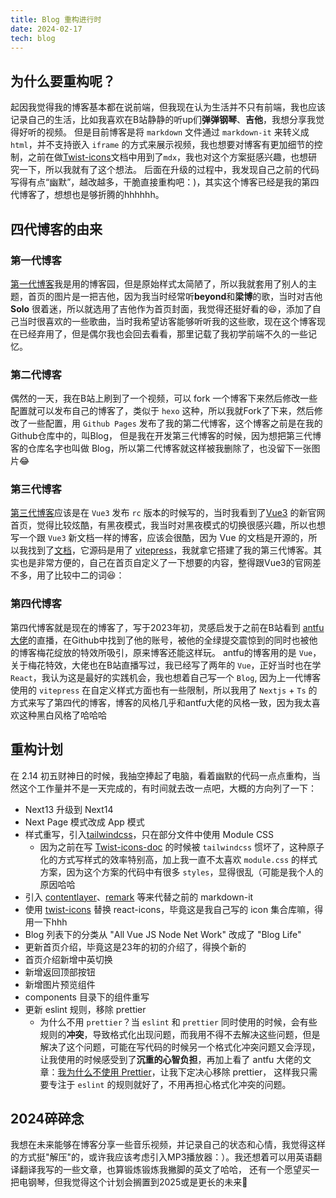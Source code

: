 ```yaml
---
title: Blog 重构进行时
date: 2024-02-17
tech: blog
---
```


## 为什么要重构呢？
  起因我觉得我的博客基本都在说前端，但我现在认为生活并不只有前端，我也应该记录自己的生活，比如我喜欢在B站静静的听up们**弹弹钢琴**、**吉他**，我想分享我觉得好听的视频。
  但是目前博客是将 `markdown` 文件通过 `markdown-it` 来转义成 `html`，并不支持嵌入 `iframe` 的方式来展示视频，我也想要对博客有更加细节的控制，之前在做[Twist-icons](https://twist-icons-docs.vercel.app/)文档中用到了`mdx`，我也对这个方案挺感兴趣，也想研究一下，所以我就有了这个想法。
  后面在升级的过程中，我发现自己之前的代码写得有点“幽默”，越改越多，干脆直接重构吧：)，其实这个博客已经是我的第四代博客了，想想也是够折腾的hhhhhh。

## 四代博客的由来
  ### 第一代博客
  [第一代博客](https://www.cnblogs.com/razzh)我是用的博客园，但是原始样式太简陋了，所以我就套用了别人的主题，首页的图片是一把吉他，因为我当时经常听**beyond**和**梁博**的歌，当时对吉他 **Solo** 很着迷，所以就选用了吉他作为首页封面，我觉得还挺好看的😆，添加了自己当时很喜欢的一些歌曲，当时我希望访客能够听听我的这些歌，现在这个博客现在已经弃用了，但是偶尔我也会回去看看，那里记载了我初学前端不久的一些记忆。
  <ImagePreview src='/img/blog1.png' />

  ### 第二代博客
  偶然的一天，我在B站上刷到了一个视频，可以 fork 一个博客下来然后修改一些配置就可以发布自己的博客了，类似于 `hexo` 这种，所以我就Fork了下来，然后修改了一些配置，用 `Github Pages` 发布了我的第二代博客，这个博客之前是在我的Github仓库中的，叫Blog，
  但是我在开发第三代博客的时候，因为想把第三代博客的仓库名字也叫做 Blog，所以第二代博客就这样被我删除了，也没留下一张图片😂

  ### 第三代博客
  [第三代博客](https://razzh7.github.io/blog/)应该是在 `Vue3` 发布 `rc` 版本的时候写的，当时我看到了[Vue3](https://cn.vuejs.org/) 的新官网首页，觉得比较炫酷，有黑夜模式，我当时对黑夜模式的切换很感兴趣，所以也想写一个跟 `Vue3` 
  新文档一样的博客，应该会很酷，因为 Vue 的文档是开源的，所以我找到了[文档](https://github.com/vuejs/docs)，它源码是用了 [vitepress](https://github.com/vuejs/vitepress)，我就拿它搭建了我的第三代博客。其实也是非常方便的，自己在首页自定义了一下想要的内容，整得跟Vue3的官网差不多，用了比较中二的词😆：
  <ImagePreview src='/img/blog3.png' />

  ### 第四代博客
  第四代博客就是现在的博客了，写于2023年初，灵感启发于之前在B站看到 [antfu 大佬](https://github.com/antfu)的直播，在Github中找到了他的账号，被他的全绿提交震惊到的同时也被他的博客梅花绽放的特效所吸引，原来博客还能这样玩。
  antfu的博客用的是 `Vue`，关于梅花特效，大佬也在B站直播写过，我已经写了两年的 `Vue`，正好当时也在学 `React`，我认为这是最好的实践机会，我也想着自己写一个 `Blog`, 
  因为上一代博客使用的 `vitepress` 在自定义样式方面也有一些限制，所以我用了 `Nextjs` + `Ts` 的方式来写了第四代的博客，博客的风格几乎和antfu大佬的风格一致，因为我太喜欢这种黑白风格了哈哈哈

## 重构计划
  在 2.14 初五财神日的时候，我抽空捧起了电脑，看着幽默的代码一点点重构，当然这个工作量并不是一天完成的，有时间就去改一点吧，大概的方向列了一下：
  - Next13 升级到 Next14
  - Next Page 模式改成 App 模式
  - 样式重写，引入[tailwindcss](https://tailwindcss.com/)，只在部分文件中使用 Module CSS
    - 因为之前在写 [Twist-icons-doc](https://github.com/razzh7/twist-icons-docs) 的时候被 `tailwindcss` 惯坏了，这种原子化的方式写样式的效率特别高，加上我一直不太喜欢 `module.css` 的样式方案，因为这个方案的代码中有很多 `styles`，显得很乱（可能是我个人的原因哈哈
  - 引入 [contentlayer](https://contentlayer.dev/)、[remark](https://www.npmjs.com/package/remark) 等来代替之前的 markdown-it
  - 使用 [twist-icons](https://twist-icons-docs.vercel.app/) 替换 react-icons，毕竟这是我自己写的 icon 集合库嘛，得用一下hhh
  - Blog 列表下的分类从 "All Vue JS Node Net Work" 改成了 "Blog Life"
  - 更新首页介绍，毕竟这是23年的初的介绍了，得换个新的
  - 首页介绍新增中英切换
  - 新增返回顶部按钮
  - 新增图片预览组件
  - components 目录下的组件重写
  - 更新 eslint 规则，移除 prettier
    - 为什么不用 `prettier`？当 `eslint` 和 `prettier` 同时使用的时候，会有些规则的**冲突**，导致格式化出现问题，而我用不得不去解决这些问题，但是解决了这个问题，可能在写代码的时候另一个格式化冲突问题又会浮现，让我使用的时候感受到了**沉重的心智负担**，再加上看了 antfu 大佬的文章：[我为什么不使用 Prettier](https://antfu.me/posts/why-not-prettier-zh)，让我下定决心移除 prettier，
    这样我只需要专注于 `eslint` 的规则就好了，不用再担心格式化冲突的问题。

## 2024碎碎念
我想在未来能够在博客分享一些音乐视频，并记录自己的状态和心情，我觉得这样的方式挺"解压"的，或许我应该考虑引入MP3播放器：）。我还想着可以用英语翻译翻译我写的一些文章，也算锻炼锻炼我撇脚的英文了哈哈，
还有一个愿望买一把电钢琴，但我觉得这个计划会搁置到2025或是更长的未来🤣